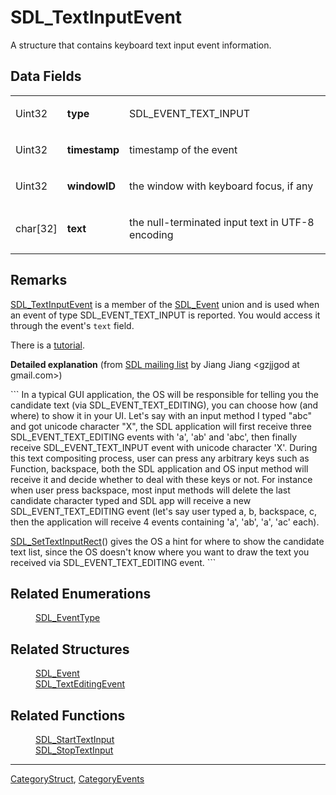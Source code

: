 = SDL_TextInputEvent =
A structure that contains keyboard text input event information.


== Data Fields ==
{|
|Uint32 
|'''type''' 
|SDL_EVENT_TEXT_INPUT 
|-
|Uint32
|'''timestamp'''
|timestamp of the event
|-
|Uint32 
|'''windowID''' 
|the window with keyboard focus, if any 
|-
|char[32] 
|'''text''' 
|the null-terminated input text in UTF-8 encoding 
|}

== Remarks ==
[[SDL_TextInputEvent]] is a member of the [[SDL_Event]] union and is used when an event of type SDL_EVENT_TEXT_INPUT is reported. You would access it through the event's <code>text</code> field.

There is a [[Tutorials-TextInput|tutorial]].

'''Detailed explanation''' (from [http://lists.libsdl.org/pipermail/sdl-libsdl.org/2013-August/090073.html SDL mailing list] by Jiang Jiang <gzjjgod at gmail.com>)

```
In a typical GUI application, the OS will be responsible for telling
you the candidate text (via SDL_EVENT_TEXT_EDITING), you can choose how (and
where) to show it in your UI.
Let's say with an input method I typed "abc" and got unicode character
"X", the SDL application will first receive three SDL_EVENT_TEXT_EDITING
events with 'a', 'ab' and 'abc', then finally receive SDL_EVENT_TEXT_INPUT
event with unicode character 'X'.
During this text compositing process, user can press any arbitrary
keys such as Function, backspace, both the SDL application and OS
input method will receive it and decide whether to deal with these
keys or not. For instance when user press backspace, most input
methods will delete the last candidate character typed and SDL app
will receive a new SDL_EVENT_TEXT_EDITING event (let's say user typed a, b,
backspace, c, then the application will receive 4 events containing
'a', 'ab', 'a', 'ac' each).

[[SDL_SetTextInputRect]]() gives the OS a hint for where to show the
candidate text list, since the OS doesn't know where you want to draw
the text you received via SDL_EVENT_TEXT_EDITING event.
```

== Related Enumerations ==
: [[SDL_EventType]]

== Related Structures ==
: [[SDL_Event]]
: [[SDL_TextEditingEvent]]

== Related Functions ==
: [[SDL_StartTextInput]]
: [[SDL_StopTextInput]]

----
[[CategoryStruct]], [[CategoryEvents]]
